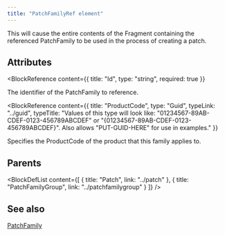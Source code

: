 ```yaml
---
title: "PatchFamilyRef element"
---
```



This will cause the entire contents of the Fragment containing the referenced PatchFamily to be
 used in the process of creating a patch.


## Attributes

<BlockWrapper>

  <BlockReference
    content={{
      title: "Id",
      type: "string",
      required: true
    }}
  >
  The identifier of the PatchFamily to reference.
  </BlockReference>

  <BlockReference
    content={{
      title: "ProductCode",
      type: "Guid",
      typeLink: "../guid",
      typeTitle: "Values of this type will look like: \"01234567-89AB-CDEF-0123-456789ABCDEF\" or \"{01234567-89AB-CDEF-0123-456789ABCDEF}\". Also allows \"PUT-GUID-HERE\" for use in examples."
    }}
  >
  Specifies the ProductCode of the product that this family applies to.
  </BlockReference>

</BlockWrapper>


## Parents

<BlockDefList content={[
    {
      title: "Patch",
      link: "../patch"
    },
    {
      title: "PatchFamilyGroup",
      link: "../patchfamilygroup"
    }
  ]}
/>

## See also
[PatchFamily](../patchfamily)